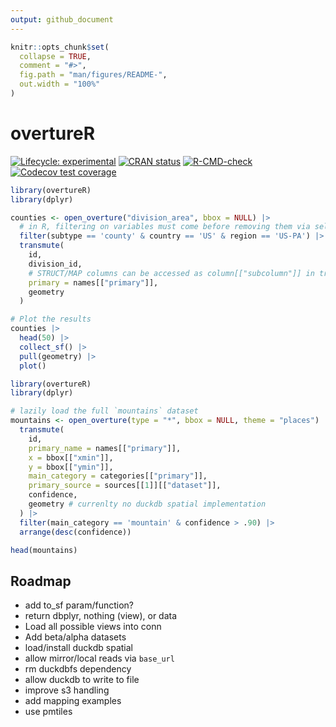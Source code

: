 ```yaml
---
output: github_document
---
```


<!-- README.md is generated from README.Rmd. Please edit that file -->

```r
knitr::opts_chunk$set(
  collapse = TRUE,
  comment = "#>",
  fig.path = "man/figures/README-",
  out.width = "100%"
)
```

# overtureR

<!-- badges: start -->
[![Lifecycle: experimental](https://img.shields.io/badge/lifecycle-experimental-orange.svg)](https://lifecycle.r-lib.org/articles/stages.html#experimental)
[![CRAN status](https://www.r-pkg.org/badges/version/overtureR)](https://CRAN.R-project.org/package=overtureR)
[![R-CMD-check](https://github.com/arthurgailes/overtureR/actions/workflows/R-CMD-check.yaml/badge.svg)](https://github.com/arthurgailes/overtureR/actions/workflows/R-CMD-check.yaml)
[![Codecov test coverage](https://codecov.io/gh/arthurgailes/overtureR/branch/master/graph/badge.svg)](https://app.codecov.io/gh/arthurgailes/overtureR?branch=master)
<!-- badges: end -->

```r
library(overtureR)
library(dplyr)

counties <- open_overture("division_area", bbox = NULL) |> 
  # in R, filtering on variables must come before removing them via select
  filter(subtype == 'county' & country == 'US' & region == 'US-PA') |> 
  transmute(
    id,
    division_id,
    # STRUCT/MAP columns can be accessed as column[["subcolumn"]] in transmute
    primary = names[["primary"]],
    geometry
  ) 

# Plot the results
counties |>
  head(50) |> 
  collect_sf() |> 
  pull(geometry) |> 
  plot()
```

```r
library(overtureR)
library(dplyr)

# lazily load the full `mountains` dataset
mountains <- open_overture(type = "*", bbox = NULL, theme = "places") |> 
  transmute(
    id, 
    primary_name = names[["primary"]],
    x = bbox[["xmin"]],
    y = bbox[["ymin"]],
    main_category = categories[["primary"]],
    primary_source = sources[[1]][["dataset"]],
    confidence,
    geometry # currenlty no duckdb spatial implementation
  ) |> 
  filter(main_category == 'mountain' & confidence > .90) |> 
  arrange(desc(confidence))

head(mountains)
```


## Roadmap

- add to_sf param/function?
- return dbplyr, nothing (view), or data
- Load all possible views into conn
- Add beta/alpha datasets
- load/install duckdb spatial
- allow mirror/local reads via `base_url`
- rm duckdbfs dependency
- allow duckdb to write to file
- improve s3 handling
- add mapping examples
- use pmtiles

